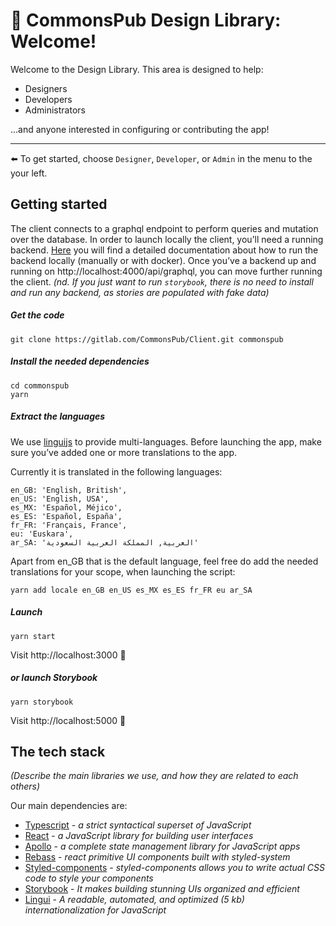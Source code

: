 
<Meta title="Getting started|Welcome" />

# 👋 CommonsPub Design Library: Welcome!


Welcome to the Design Library. This area is designed to help: 
* Designers
* Developers
* Administrators

...and anyone interested in configuring or contributing the app!

-----

⬅️ To get started, choose <code>Designer</code>, <code>Developer</code>, or <code>Admin</code> in the menu to the your left.


## Getting started

The client connects to a graphql endpoint to perform queries and mutation over the database. 
In order to launch locally the client, you’ll need a running backend. [Here](https://gitlab.com/commonspub/Server/-/blob/develop/HACKING.md) you will find a detailed documentation about how to run the backend locally (manually or with docker).
Once you’ve a backend up and running on http://localhost:4000/api/graphql, you can move further running the client.
*(nd. If you just want to run `storybook`, there is no need to install and run any backend, as stories are populated with fake data)*
##### Get the code
`git clone https://gitlab.com/CommonsPub/Client.git commonspub`
##### Install the needed dependencies
```
cd commonspub
yarn
```
##### Extract the languages
We use [linguijs](https://lingui.js.org/index.html) to provide multi-languages. Before launching the app, make sure you’ve added one or more translations to the app.

Currently it is translated in the following languages: 

	en_GB: 'English, British',
    en_US: 'English, USA',
    es_MX: 'Español, Méjico',
    es_ES: 'Español, España',
    fr_FR: 'Français, France',
    eu: 'Euskara',
    ar_SA: 'العربية, المملكة العربية السعودية'
    

Apart from en_GB that is the default language, feel free do add the needed translations for your scope, when launching the script:
 
```
yarn add locale en_GB en_US es_MX es_ES fr_FR eu ar_SA
```


##### Launch 
`yarn start`

Visit http://localhost:3000 🌱

##### or launch Storybook
`yarn storybook`

Visit http://localhost:5000 🍄

## The tech stack
*(Describe the main libraries we use, and how they are related to each others)*

Our main dependencies are:
- [Typescript](https://www.typescriptlang.org/) - *a strict syntactical superset of JavaScript*
- [React](https://reactjs.org/) - *a JavaScript library for building user interfaces*
- [Apollo](https://www.apollographql.com/docs/react/) - *a complete state management library for JavaScript apps*    
- [Rebass](https://rebassjs.org/) - *react primitive UI components built with styled-system* 
- [Styled-components](https://styled-components.com/) - *styled-components allows you to write actual CSS code to style your components*
- [Storybook](https://storybook.js.org/) - *It makes building stunning UIs organized and efficient*
- [Lingui](https://lingui.js.org/index.html) - *A readable, automated, and optimized (5 kb) internationalization for JavaScript*


